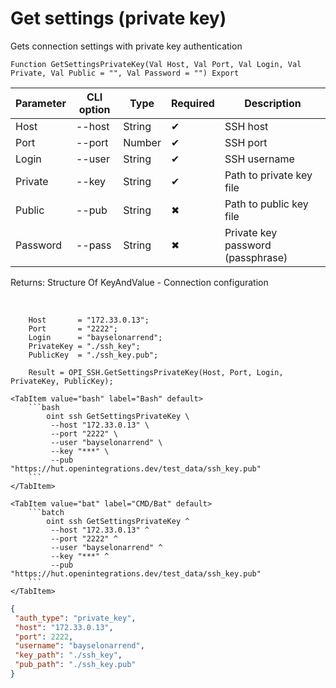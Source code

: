 ﻿---
sidebar_position: 7
description: Get settings (private key) and other functions to work with SSH in the Open Integration Package, a free open-source integration library for 1C:Enterprise 8, OneScript and CLI
keywords: [1C, 1С, 1С:Enterprise, 1С:Enterprise 8.3, API, Integration, Services, Exchange, OneScript, CLI, SSH]
---


# Get settings (private key)
 Gets connection settings with private key authentication



`Function GetSettingsPrivateKey(Val Host, Val Port, Val Login, Val Private, Val Public = "", Val Password = "") Export`

  | Parameter | CLI option | Type | Required | Description |
  |-|-|-|-|-|
  | Host | --host | String | &#x2714; | SSH host |
  | Port | --port | Number | &#x2714; | SSH port |
  | Login | --user | String | &#x2714; | SSH username |
  | Private | --key | String | &#x2714; | Path to private key file |
  | Public | --pub | String | &#x2716; | Path to public key file |
  | Password | --pass | String | &#x2716; | Private key password (passphrase) |

  
  Returns:  Structure Of KeyAndValue - Connection configuration

<br/>



```bsl title="1C:Enterprise/OneScript code example"
    Host       = "172.33.0.13";
    Port       = "2222";
    Login      = "bayselonarrend";
    PrivateKey = "./ssh_key";
    PublicKey  = "./ssh_key.pub";

    Result = OPI_SSH.GetSettingsPrivateKey(Host, Port, Login, PrivateKey, PublicKey);
```
 

 <Tabs>
  
    <TabItem value="bash" label="Bash" default>
        ```bash
            oint ssh GetSettingsPrivateKey \
             --host "172.33.0.13" \
             --port "2222" \
             --user "bayselonarrend" \
             --key "***" \
             --pub "https://hut.openintegrations.dev/test_data/ssh_key.pub"
        ```
    </TabItem>
  
    <TabItem value="bat" label="CMD/Bat" default>
        ```batch
            oint ssh GetSettingsPrivateKey ^
             --host "172.33.0.13" ^
             --port "2222" ^
             --user "bayselonarrend" ^
             --key "***" ^
             --pub "https://hut.openintegrations.dev/test_data/ssh_key.pub"
        ```
    </TabItem>
</Tabs>


```json title="Result"
{
 "auth_type": "private_key",
 "host": "172.33.0.13",
 "port": 2222,
 "username": "bayselonarrend",
 "key_path": "./ssh_key",
 "pub_path": "./ssh_key.pub"
}
```
